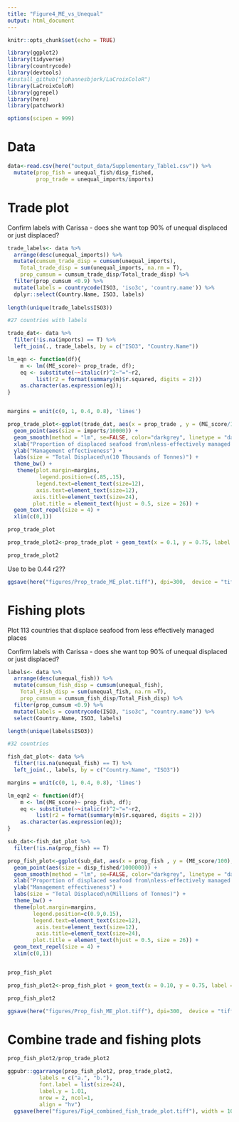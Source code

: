 ```yaml
---
title: "Figure4_ME_vs_Unequal"
output: html_document
---
```


```r
knitr::opts_chunk$set(echo = TRUE)
```

```r
library(ggplot2)
library(tidyverse)
library(countrycode)
library(devtools)
#install_github("johannesbjork/LaCroixColoR")
library(LaCroixColoR)
library(ggrepel)
library(here)
library(patchwork)

options(scipen = 999)
```

# Data
```r
data<-read.csv(here("output_data/Supplementary_Table1.csv")) %>% 
  mutate(prop_fish = unequal_fish/disp_fished,
         prop_trade = unequal_imports/imports)
```

# Trade plot

Confirm labels with Carissa - does she want top 90% of unequal displaced or just displaced?

```r
trade_labels<- data %>% 
  arrange(desc(unequal_imports)) %>% 
  mutate(cumsum_trade_disp = cumsum(unequal_imports),
    Total_trade_disp = sum(unequal_imports, na.rm = T),
    prop_cumsum = cumsum_trade_disp/Total_trade_disp) %>% 
  filter(prop_cumsum <0.9) %>% 
  mutate(labels = countrycode(ISO3, 'iso3c', 'country.name')) %>% 
  dplyr::select(Country.Name, ISO3, labels)
  
length(unique(trade_labels$ISO3))

#27 countries with labels

trade_dat<- data %>% 
  filter(!is.na(imports) == T) %>% 
  left_join(., trade_labels, by = c("ISO3", "Country.Name"))

lm_eqn <- function(df){
    m <- lm((ME_score)~ prop_trade, df);
    eq <- substitute(~~italic(r)^2~"="~r2, 
         list(r2 = format(summary(m)$r.squared, digits = 2)))
    as.character(as.expression(eq));
}


margins = unit(c(0, 1, 0.4, 0.8), 'lines')
```

```r
prop_trade_plot<-ggplot(trade_dat, aes(x = prop_trade , y = (ME_score/100), label = labels)) +
  geom_point(aes(size = imports/10000)) +
  geom_smooth(method = "lm", se=FALSE, color="darkgrey", linetype = "dashed" , formula = y~x) +
  xlab("Proportion of displaced seafood from\nless-effectively managed places") +
  ylab("Management effectiveness") +
  labs(size = "Total Displaced\n(10 Thousands of Tonnes)") +
  theme_bw() +
   theme(plot.margin=margins,
          legend.position=c(.85,.15),
         legend.text=element_text(size=12),
         axis.text=element_text(size=12),
        axis.title=element_text(size=24),
        plot.title = element_text(hjust = 0.5, size = 26)) +
  geom_text_repel(size = 4) +
  xlim(c(0,1)) 

prop_trade_plot
```

```r
prop_trade_plot2<-prop_trade_plot + geom_text(x = 0.1, y = 0.75, label = lm_eqn(trade_dat), parse = TRUE, size = 8.5) 

prop_trade_plot2
```
Use to be 0.44 r2??

```r
ggsave(here("figures/Prop_trade_ME_plot.tiff"), dpi=300,  device = "tiff", width = 18, height=12, units = "cm")
```

# Fishing plots 

Plot 113 countries that displace seafood from less effectively managed places

Confirm labels with Carissa - does she want top 90% of unequal displaced or just displaced?

```r
labels<- data %>% 
  arrange(desc(unequal_fish)) %>% 
  mutate(cumsum_fish_disp = cumsum(unequal_fish),
    Total_Fish_disp = sum(unequal_fish, na.rm =T),
    prop_cumsum = cumsum_fish_disp/Total_Fish_disp) %>% 
  filter(prop_cumsum <0.9) %>% 
  mutate(labels = countrycode(ISO3, "iso3c", "country.name")) %>% 
  select(Country.Name, ISO3, labels)

length(unique(labels$ISO3))

#32 countries

fish_dat_plot<- data %>% 
  filter(!is.na(unequal_fish) == T) %>% 
  left_join(., labels, by = c("Country.Name", "ISO3"))

margins = unit(c(0, 1, 0.4, 0.8), 'lines')

lm_eqn2 <- function(df){
    m <- lm((ME_score)~ prop_fish, df);
    eq <- substitute(~~italic(r)^2~"="~r2, 
         list(r2 = format(summary(m)$r.squared, digits = 2)))
    as.character(as.expression(eq));
}

sub_dat<-fish_dat_plot %>% 
  filter(!is.na(prop_fish) == T)

prop_fish_plot<-ggplot(sub_dat, aes(x = prop_fish , y = (ME_score/100), label = labels)) +
  geom_point(aes(size = disp_fished/1000000)) +
  geom_smooth(method = "lm", se=FALSE, color="darkgrey", linetype = "dashed", formula = y~x) +
  xlab("Proportion of displaced seafood from\nless-effectively managed places") +
  ylab("Management effectiveness") +
  labs(size = "Total Displaced\n(Millions of Tonnes)") +
  theme_bw() +
  theme(plot.margin=margins,
        legend.position=c(0.9,0.15),
        legend.text=element_text(size=12),
         axis.text=element_text(size=12),
         axis.title=element_text(size=24),
        plot.title = element_text(hjust = 0.5, size = 26)) +
  geom_text_repel(size = 4) +
  xlim(c(0,1)) 


prop_fish_plot


```

```r
prop_fish_plot2<-prop_fish_plot + geom_text(x = 0.10, y = 0.75, label = lm_eqn2(fish_dat_plot), parse = TRUE, size = 8.5) 

prop_fish_plot2
```

```r
ggsave(here("figures/Prop_fish_ME_plot.tiff"), dpi=300,  device = "tiff", width = 18, height=18, units = "cm")
```


# Combine trade and fishing plots

```r
prop_fish_plot2/prop_trade_plot2
```


```r
ggpubr::ggarrange(prop_fish_plot2, prop_trade_plot2,
          labels = c("a.", "b."),
          font.label = list(size=24),
          label.y = 1.01,
          nrow = 2, ncol=1,
          align = "hv")
  ggsave(here("figures/Fig4_combined_fish_trade_plot.tiff"), width = 10, height = 18, units = "in", dpi=300)
```